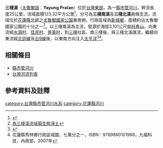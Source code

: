 {{Dablink|關於與「'''三棧溪'''」同名是指[[太魯閣國家公園|太魯閣國家公園]][[天祥_(台灣)|天祥風景區]]一條河流，請參見「'''[[三棧溪_(立霧溪支流)|三棧溪 (立霧溪支流)]]'''」。}}
{{Infobox river
| river_name = 三棧溪
| image_name = 
| image_size = 
| caption = 
| origin = [[帕托魯山|帕托魯山]]
| mouth = [[北迴線|北迴線]]及[[台9線|台9線]]附近
| progression = [[太平洋|太平洋]]
| basin_countries = {{ROC-TW}}
| location = [[花蓮縣|花蓮縣]][[新城鄉_(台灣)|新城鄉]]
| length = {{convert|25|km|0|cuft|0|abbr=off}}
| elevation = {{convert|3,101|m|0|cuft|0|abbr=off}}
| mouth_elevation = {{convert|0|m|0|cuft|0|abbr=off}}
| discharge = 
| watershed = {{convert|123.32|km2|0|cuft|0|abbr=off}}
}}
'''三棧溪'''（[[德路固語|太魯閣語]]：'''Yayung Pratan'''）位於[[台灣東部|台灣東部]]，為一[[縣市管河川|縣市管河川]]，幹流長度25公里，流域面積123.32平方公里<ref name="水利署">{{Cite web |url=http://www.wra.gov.tw/public/PDF/68211020371.pdf |title=縣市管河川 |accessdate=2010-05-20 |archive-date=2013-12-02 |archive-url=https://web.archive.org/web/20131202231315/http://www.wra.gov.tw/public/PDF/68211020371.pdf |dead-url=no }}</ref>，分可為'''三棧南溪'''及'''三棧北溪'''兩條支流，流域位於[[花蓮縣|花蓮縣]]北部之[[太魯閣國家公園|太魯閣國家公園]]東南側，行政區域為[[新城鄉_(台灣)|新城鄉]]，面積約佔太魯閣國家公園的十分之一<ref name="中央管河川表">[http://np.cpami.gov.tw/oldch/images/stories/mag_pdf/200609/200609_12.pdf 為三棧溪流域築生態淨土]{{dead link|date=2017年11月 |bot=InternetArchiveBot |fix-attempted=yes }}</ref>。以三棧南溪為主流，發源於海拔3,101公尺[[帕托魯山|帕托魯山]]，向東流經[[水源村|水源村]]、[[佳民村|佳民村]]、[[景美村|景美村]]，到[[三棧|三棧]]社區、南三棧後，與三棧北溪匯流，繼續向東流經[[北迴線|北迴線]]及[[台9線|台9線]]後，以東南方向注入[[太平洋|太平洋]]<ref name="三棧溪谷">{{Cite web |url=http://www.taroko.gov.tw/zhTW/Content.aspx?tm=1&mm=5&sm=0&page=2&id=27 |title=三棧溪谷 |accessdate=2013-11-25 |archive-date=2013-11-25 |archive-url=https://archive.is/20131125135820/http://www.taroko.gov.tw/zhTW/Content.aspx?tm=1&mm=5&sm=0&page=2&id=27 |dead-url=no }}</ref><ref name="地圖">花蓮縣秀林鄉行政區域圖，七萬分之一，ISBN：9789860101966，九福科技，內政部，2007年</ref>。

==相關條目==
*[[縣市管河川|縣市管河川]]
*[[台灣河流列表|台灣河流列表]]

==參考資料及註釋==
<div class="references-small">
<references />
</div>

{{台灣河流}}

[[category:台灣縣市管河川水系|category:台灣縣市管河川水系]]
[[category:花蓮縣河川|category:花蓮縣河川]]

{{Taiwan-river-stub}}